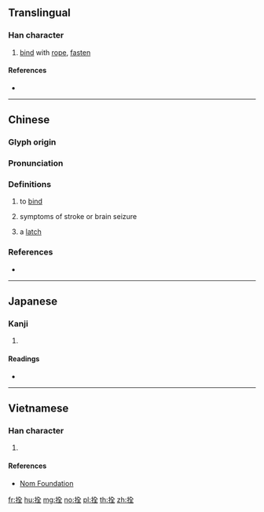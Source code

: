 {{also|揎}}
==Translingual==

===Han character===
{{Han char|rn=64|rad=手|as=06|sn=9|four=58014|canj=QOMG|ids=⿰扌全}}

# [[bind]] with [[rope]], [[fasten]]

====References====
* {{Han ref|kx=0428.100|dkj=12000|dj=0776.230|hdz=31871.140|uh=62F4|ud=25332|bh=AC43|bd=44099}}

----

==Chinese==
{{zh-forms}}

===Glyph origin===
{{Han etym}}

===Pronunciation===
{{zh-pron
|m=shuān
|c=saan1,cyun4
|h=pfs=
|md=
|mn=
|w=
|mc=y
|oc=y
|cat=v,n
}}

===Definitions===
{{zh-hanzi}}

# to [[bind]]
# {{lb|zh|medicine}} symptoms of stroke or brain seizure
# a [[latch]]

===References===
* {{R:twedu|A01567}}

----

==Japanese==

===Kanji===
{{ja-kanji|grade=|rs=手06}}

# {{defn|lang=ja|sort=手06}}

====Readings====
* {{ja-readings|on=[[せん]] (sen)|kun=[[えらぶ]] (erabu)}}

----

==Vietnamese==

===Han character===
{{vi-hantu|thuyên|rs=手06}}

# {{defn|lang=vi|sort=手06}}

====References====
* [http://nomfoundation.org/common/nom_details.php?codepoint=62f4 Nom Foundation]

[[fr:拴]]
[[hu:拴]]
[[mg:拴]]
[[no:拴]]
[[pl:拴]]
[[th:拴]]
[[zh:拴]]